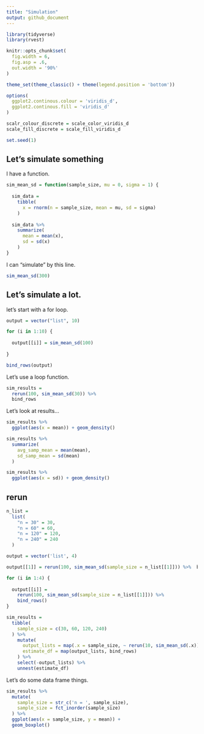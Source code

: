 ```yaml
---
title: "Simulation"
output: github_document
---
```


```r
library(tidyverse)
library(rvest)

knitr::opts_chunk$set(
  fig.width = 6,
  fig.asp = .6,
  out.width = '90%'
)

theme_set(theme_classic() + theme(legend.position = 'bottom'))

options(
  ggplot2.continous.colour = 'viridis_d',
  ggplot2.continous.fill = 'viridis_d'
)

scalr_colour_discrete = scale_color_viridis_d
scale_fill_discrete = scale_fill_viridis_d

set.seed(1)
```

## Let's simulate something

I have a function.

```r
sim_mean_sd = function(sample_size, mu = 0, sigma = 1) { 
  
  sim_data = 
    tibble(
      x = rnorm(n = sample_size, mean = mu, sd = sigma)
    )
  
  sim_data %>% 
    summarize(
      mean = mean(x),
      sd = sd(x)
    )
}
```

I can "simulate" by this line.

```r
sim_mean_sd(300)
```

## Let's simulate a lot.

let's start with a for loop.

```r
output = vector("list", 10)

for (i in 1:10) {
  
  output[[i]] = sim_mean_sd(100)
  
}

bind_rows(output)
```

Let's use a loop function.

```r
sim_results = 
  rerun(100, sim_mean_sd(30)) %>% 
  bind_rows
```

Let's look at results...

```r
sim_results %>% 
  ggplot(aes(x = mean)) + geom_density()

sim_results %>% 
  summarize(
    avg_samp_mean = mean(mean),
    sd_samp_mean = sd(mean)
  )

sim_results %>% 
  ggplot(aes(x = sd)) + geom_density()
```

## rerun

```r
n_list = 
  list(
    "n = 30" = 30,
    "n = 60" = 60,
    "n = 120" = 120,
    "n = 240" = 240
  )

output = vector('list', 4)

output[[1]] = rerun(100, sim_mean_sd(sample_size = n_list[[1]])) %>%  bind_rows

for (i in 1:4) {
  
  output[[i]] = 
    rerun(100, sim_mean_sd(sample_size = n_list[[1]])) %>% 
    bind_rows()
}
```

```r
sim_results =
  tibble(
    sample_size = c(30, 60, 120, 240)
  ) %>% 
    mutate(
      output_lists = map(.x = sample_size, ~ rerun(10, sim_mean_sd(.x))),
      estimate_df = map(output_lists, bind_rows)
    ) %>% 
    select(-output_lists) %>% 
    unnest(estimate_df)
```

Let's do some data frame things.

```r
sim_results %>% 
  mutate(
    sample_size = str_c('n = ', sample_size),
    sample_size = fct_inorder(sample_size)
  ) %>% 
  ggplot(aes(x = sample_size, y = mean)) +
  geom_boxplot()
```

